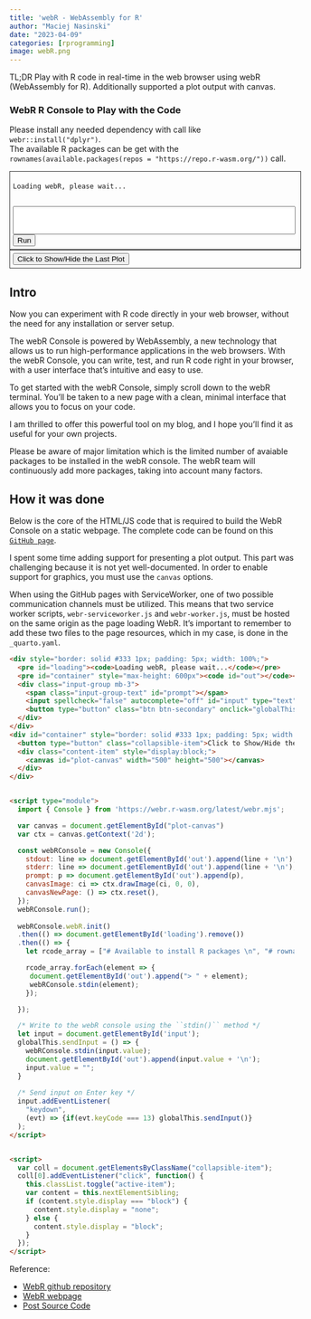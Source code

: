 ```yaml
---
title: 'webR - WebAssembly for R'
author: "Maciej Nasinski"
date: "2023-04-09"
categories: [rprogramming]
image: webR.png
---
```


TL;DR Play with R code in real-time in the web browser using webR (WebAssembly for R). Additionally supported a plot output with canvas.

### WebR R Console to Play with the Code

Please install any needed dependency with call like `webr::install("dplyr")`.  
The available R packages can be get with the `rownames(available.packages(repos = "https://repo.r-wasm.org/"))` call.  

```{=html}
<div style="border: solid #333 1px; padding: 5px; width: 100%;">
  <pre id="loading"><code>Loading webR, please wait...</code></pre>
  <pre id="container" style="max-height: 600px"><code id="out"></code></pre>
  <div class="input-group mb-3">
    <span class="input-group-text" id="prompt"></span>
    <input spellcheck="false" autocomplete="off" id="input" type="text" style="width:500px;height:50px;">
    <button type="button" class="btn btn-secondary" onclick="globalThis.sendInput()" id="run">Run</button>
  </div>
</div>
<div id="container" style="border: solid #333 1px; padding: 5px; width: 100%;">
  <button type="button" class="collapsible-item">Click to Show/Hide the Last Plot</button>
  <div class="content-item" style="display:block;">
    <canvas id="plot-canvas" width="500" height="500"></canvas>
  </div>
</div>


<script type="module">
  import { Console } from 'https://webr.r-wasm.org/latest/webr.mjs';

  var canvas = document.getElementById("plot-canvas")
  var ctx = canvas.getContext('2d');

  const webRConsole = new Console({
    stdout: line => document.getElementById('out').append(line + '\n'),
    stderr: line => document.getElementById('out').append(line + '\n'),
    prompt: p => null,
    canvasImage: ci => ctx.drawImage(ci, 0, 0),
    canvasNewPage: () => ctx.reset(),
  });
  webRConsole.run();
    
  webRConsole.webR.init()
  .then(() => document.getElementById('loading').remove())
  .then(() => {
    let rcode_array = ["# Available to install R packages \n", "# rownames(available.packages(repos = 'https://repo.r-wasm.org/'))\n", "options(device=webr::canvas(250, 250))\n", "webr::install('ggplot2', quiet = TRUE)\n", "ggplot2::ggplot(mtcars, ggplot2::aes(mpg, wt)) + ggplot2::geom_point()\n"];

    rcode_array.forEach(element => {
     webRConsole.stdin(element);
     document.getElementById('out').append("> " + element);
    });

  });

  /* Write to the webR console using the ``stdin()`` method */
  let input = document.getElementById('input');
  globalThis.sendInput = () => {
    webRConsole.stdin(input.value);
    document.getElementById('out').append("> " + input.value + '\n');
    input.value = "";
  }
  
  /* Send input on Enter key */
  input.addEventListener(
    "keydown",
    (evt) => {if(evt.keyCode === 13) globalThis.sendInput()}
  );
</script>


<script>
  let coll = document.getElementsByClassName("collapsible-item");
  coll[0].addEventListener("click", function() {
    this.classList.toggle("active-item");
    var content = this.nextElementSibling;
    if (content.style.display === "block") {
      content.style.display = "none";
    } else {
      content.style.display = "block";
    }
  });
</script>
```

## Intro

Now you can experiment with R code directly in your web browser, without the need for any installation or server setup.

The webR Console is powered by WebAssembly, a new technology that allows us to run high-performance applications in the web browsers. With the webR Console, you can write, test, and run R code right in your browser, with a user interface that's intuitive and easy to use.

To get started with the webR Console, simply scroll down to the webR terminal. You'll be taken to a new page with a clean, minimal interface that allows you to focus on your code.

I am thrilled to offer this powerful tool on my blog, and I hope you'll find it as useful for your own projects.

Please be aware of major limitation which is the limited number of avaiable packages to be installed in the webR console.
The webR team will continuously add more packages, taking into account many factors.

## How it was done

Below is the core of the HTML/JS code that is required to build the WebR Console on a static webpage. 
The complete code can be found on this [`GitHub page`](https://github.com/Polkas/polkas.github.io/tree/master/posts/webr).

I spent some time adding support for presenting a plot output. This part was challenging because it is not yet well-documented. In order to enable support for graphics, you must use the `canvas` options.

When using the GitHub pages with ServiceWorker, one of two possible communication channels must be utilized. This means that two service worker scripts, `webr-serviceworker.js` and `webr-worker.js`, must be hosted on the same origin as the page loading WebR. It's important to remember to add these two files to the page resources, which in my case, is done in the `_quarto.yaml`.

```html
<div style="border: solid #333 1px; padding: 5px; width: 100%;">
  <pre id="loading"><code>Loading webR, please wait...</code></pre>
  <pre id="container" style="max-height: 600px"><code id="out"></code></pre>
  <div class="input-group mb-3">
    <span class="input-group-text" id="prompt"></span>
    <input spellcheck="false" autocomplete="off" id="input" type="text" style="width:500px;height:50px;">
    <button type="button" class="btn btn-secondary" onclick="globalThis.sendInput()" id="run">Run</button>
  </div>
</div>
<div id="container" style="border: solid #333 1px; padding: 5px; width: 100%;">
  <button type="button" class="collapsible-item">Click to Show/Hide the Last Plot</button>
  <div class="content-item" style="display:block;">
    <canvas id="plot-canvas" width="500" height="500"></canvas>
  </div>
</div>


<script type="module">
  import { Console } from 'https://webr.r-wasm.org/latest/webr.mjs';

  var canvas = document.getElementById("plot-canvas")
  var ctx = canvas.getContext('2d');

  const webRConsole = new Console({
    stdout: line => document.getElementById('out').append(line + '\n'),
    stderr: line => document.getElementById('out').append(line + '\n'),
    prompt: p => document.getElementById('out').append(p),
    canvasImage: ci => ctx.drawImage(ci, 0, 0),
    canvasNewPage: () => ctx.reset(),
  });
  webRConsole.run();
    
  webRConsole.webR.init()
  .then(() => document.getElementById('loading').remove())
  .then(() => {
    let rcode_array = ["# Available to install R packages \n", "# rownames(available.packages(repos = 'https://repo.r-wasm.org/'))\n", "options(device=webr::canvas(250, 250))\n", "webr::install('ggplot2', quiet = TRUE)\n", "ggplot2::ggplot(mtcars, ggplot2::aes(mpg, wt)) + ggplot2::geom_point()\n"];

    rcode_array.forEach(element => {
     document.getElementById('out').append("> " + element);
     webRConsole.stdin(element);
    });

  });

  /* Write to the webR console using the ``stdin()`` method */
  let input = document.getElementById('input');
  globalThis.sendInput = () => {
    webRConsole.stdin(input.value);
    document.getElementById('out').append(input.value + '\n');
    input.value = "";
  }
  
  /* Send input on Enter key */
  input.addEventListener(
    "keydown",
    (evt) => {if(evt.keyCode === 13) globalThis.sendInput()}
  );
</script>


<script>
  var coll = document.getElementsByClassName("collapsible-item");
  coll[0].addEventListener("click", function() {
    this.classList.toggle("active-item");
    var content = this.nextElementSibling;
    if (content.style.display === "block") {
      content.style.display = "none";
    } else {
      content.style.display = "block";
    }
  });
</script>
```

Reference:

- [WebR github repository](https://github.com/r-wasm/webr)
- [WebR webpage](https://docs.r-wasm.org/webr/latest/)
- [Post Source Code](https://github.com/Polkas/polkas.github.io/tree/master/posts/webr)
